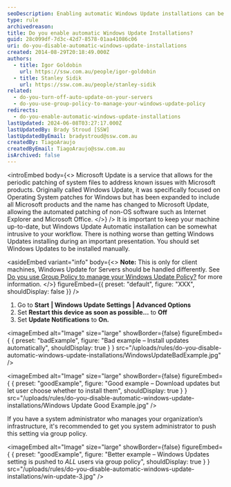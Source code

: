 ```yaml
---
seoDescription: Enabling automatic Windows Update installations can be intrusive to your workflow, making it essential to set updates to be installed manually.
type: rule
archivedreason:
title: Do you enable automatic Windows Update Installations?
guid: 28c099df-7d3c-42d7-8578-01aa41086c06
uri: do-you-disable-automatic-windows-update-installations
created: 2014-08-29T20:18:49.000Z
authors:
  - title: Igor Goldobin
    url: https://ssw.com.au/people/igor-goldobin
  - title: Stanley Sidik
    url: https://ssw.com.au/people/stanley-sidik
related:
  - do-you-turn-off-auto-update-on-your-servers
  - do-you-use-group-policy-to-manage-your-windows-update-policy
redirects:
  - do-you-enable-automatic-windows-update-installations
lastUpdated: 2024-06-08T03:27:17.000Z
lastUpdatedBy: Brady Stroud [SSW]
lastUpdatedByEmail: bradystroud@ssw.com.au
createdBy: TiagoAraujo
createdByEmail: TiagoAraujo@ssw.com.au
isArchived: false
---
```


<introEmbed
  body={<>
Microsoft Update is a service that allows for the periodic patching of system files to address known issues with Microsoft products. Originally called Windows Update, it was specifically focused on Operating System patches for Windows but has been expanded to include all Microsoft products and the name has changed to Microsoft Update, allowing the automated patching of non-OS software such as Internet Explorer and Microsoft Office.
  </>}
/>
It is important to keep your machine up-to-date, but Windows Update Automatic installation can be somewhat intrusive to your workflow. There is nothing worse than getting Windows Updates installing during an important presentation. You should set Windows Updates to be installed manually.

<asideEmbed
  variant="info"
  body={<>
    **Note:** This is only for client machines, Windows Update for Servers should be handled differently. See [Do you use Group Policy to manage your Windows Update Policy?](/do-you-use-group-policy-to-manage-your-windows-update-policy) for more information.
  </>}
  figureEmbed={{
    preset: "default",
    figure: "XXX",
    shouldDisplay: false
  }}
/>

1. Go to **Start** **| Windows Update Settings | Advanced Options**
2. Set **Restart this device as soon as possible...** to **Off**
3. Set **Update Notifications** to **On.**

<imageEmbed
  alt="Image"
  size="large"
  showBorder={false}
  figureEmbed={ {
    preset: "badExample",
    figure: "Bad example – Install updates automatically",
    shouldDisplay: true
  } }
  src="/uploads/rules/do-you-disable-automatic-windows-update-installations/WindowsUpdateBadExample.jpg"
/>

<imageEmbed
  alt="Image"
  size="large"
  showBorder={false}
  figureEmbed={ {
    preset: "goodExample",
    figure: "Good example – Download updates but let user choose whether to install them",
    shouldDisplay: true
  } }
  src="/uploads/rules/do-you-disable-automatic-windows-update-installations/Windows Update Good Example.jpg"
/>

If you have a system administrator who manages your organization’s infrastructure, it's recommended to get you system administrator to push this setting via group policy.

<imageEmbed
  alt="Image"
  size="large"
  showBorder={false}
  figureEmbed={ {
    preset: "goodExample",
    figure: "Better example – Windows Updates setting is pushed to *ALL* users via group policy",
    shouldDisplay: true
  } }
  src="/uploads/rules/do-you-disable-automatic-windows-update-installations/win-update-3.jpg"
/>
